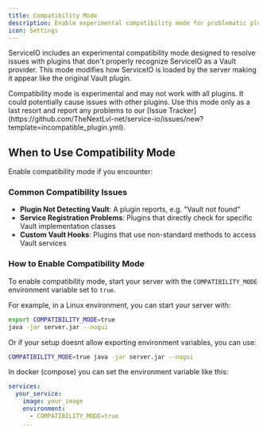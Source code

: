 ```yaml
---
title: Compatibility Mode
description: Enable experimental compatibility mode for problematic plugins
icon: Settings
---
```


ServiceIO includes an experimental compatibility mode designed to resolve issues with plugins that don't properly recognize ServiceIO as a Vault provider.
This mode modifies how ServiceIO is loaded by the server making it appear like the original Vault plugin.

<Callout type="warning" title="Experimental Feature">
  Compatibility mode is experimental and may not work with all plugins.  
  It could potentially cause issues with other plugins.  
  Use this mode only as a last resort and report any problems to our [Issue Tracker](https://github.com/TheNextLvl-net/service-io/issues/new?template=incompatible_plugin.yml).
</Callout>

## When to Use Compatibility Mode

Enable compatibility mode if you encounter:

### Common Compatibility Issues

- **Plugin Not Detecting Vault**: A plugin reports, e.g. "Vault not found"
- **Service Registration Problems**: Plugins that directly check for specific Vault implementation classes
- **Custom Vault Hooks**: Plugins that use non-standard methods to access Vault services

### How to Enable Compatibility Mode

To enable compatibility mode, start your server with the `COMPATIBILITY_MODE` environment variable set to `true`.

For example, in a Linux environment, you can start your server with:

```bash
export COMPATIBILITY_MODE=true
java -jar server.jar --nogui
```

Or if your setup doesnt allow exporting environment variables, you can use:

```bash
COMPATIBILITY_MODE=true java -jar server.jar --nogui
```

In docker (compose) you can set the environment variable like this:

```yaml
services:
  your_service:
    image: your_image
    environment:
      - COMPATIBILITY_MODE=true
    ...
```